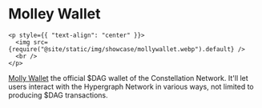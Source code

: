 # Molley Wallet

```mdx-code-block
<p style={{ "text-align": "center" }}>
  <img src={require("@site/static/img/showcase/mollywallet.webp").default} />
  <br />
</p>
```

[Molly Wallet](https://github.com/grvlle/constellation_wallet/) the official
$DAG wallet of the Constellation Network. It'll let users interact with the
Hypergraph Network in various ways, not limited to producing $DAG transactions.
